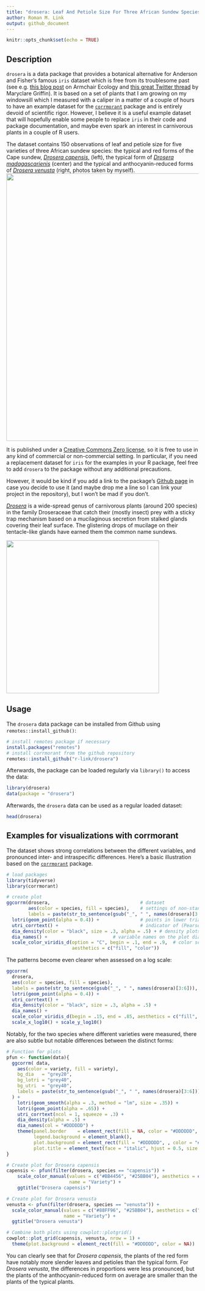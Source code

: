 ```yaml
---
title: "drosera: Leaf And Petiole Size For Three African Sundew Species"
author: Roman M. Link
output: github_document
---
```


```r
knitr::opts_chunk$set(echo = TRUE)
```

## Description
`drosera` is a data package that provides a botanical alternative for Anderson and Fisher's famous `iris` dataset which is free from its troublesome past (see e.g. [this blog post](https://armchairecology.blog/iris-dataset/) on Armchair Ecology and [this great Twitter thread](https://twitter.com/mcmcgriffin/status/1271940745193275393) by Maryclare Griffin). It is based on a set of plants that I am growing on my windowsill which I measured with a caliper in a matter of a couple of hours to have an example dataset for the [`corrmorant`](https://github.com/r-link/corrmorant) package and is entirely devoid of scientific rigor. However, I believe it is a useful example dataset that will hopefully enable some people to replace `iris` in their code and package documentation, and maybe even spark an interest in carnivorous plants in a couple of R users.

The dataset contains 150 observations of leaf and petiole size for five varieties of three African sundew species: the typical and red forms of the Cape sundew, [_Drosera capensis_,](https://en.wikipedia.org/wiki/Drosera_capensis) (left), the typical form of [_Drosera madagascarienis_](https://en.wikipedia.org/wiki/Drosera_madagascariensis) (center) and the typical and anthocyanin-reduced forms of [_Drosera venusta_](https://en.wikipedia.org/wiki/Drosera_venusta) (right, photos taken by myself). 
<img src="man/figures/droseras.png" width="700" />

It is published under a [Creative Commons Zero license](https://github.com/r-link/drosera/blob/master/LICENSE), so it is free to use in any kind of commercial or non-commercial setting. In particular, if you need a replacement dataset for `iris` for the examples in your R package, feel free to add `drosera` to the package without any additional precautions.

However, it would be kind if you add a link to the package's [Github page](https://github.com/r-link/drosera) in case you decide to use it (and maybe drop me a line so I can link your project in the repository), but I won’t be mad if you don’t.


[_Drosera_](https://en.wikipedia.org/wiki/Drosera) is a wide-spread genus of carnivorous plants (around 200 species) in the family Droseraceae that catch their (mostly insect) prey with a sticky trap mechanism based on a mucilaginous secretion from stalked glands covering their leaf surface. The glistering drops of mucilage on their tentacle-like glands have earned them the common name sundews. 

<img src="man/figures/madagascariensis1.jpg" align="center" width="400" />


## Usage
The `drosera` data package can be installed from Github using `remotes::install_github()`:

``` r
# install remotes package if necessary
install.packages("remotes")
# install corrmorant from the github repository
remotes::install_github("r-link/drosera")
```

Afterwards, the package can be loaded regularly via `library()` to access the data:
``` r
library(drosera)
data(package = "drosera")
```

Afterwards, the `drosera` data can be used as a regular loaded dataset:
``` r
head(drosera)
```


## Examples for visualizations with corrmorant
The dataset shows strong correlations between the different variables, and pronounced inter- and intraspecific differences. Here's a basic illustration based on the [`corrmorant`](https://github.com/r-link/corrmorant) package.

```r
# load packages
library(tidyverse)
library(corrmorant)

# create plot
ggcorrm(drosera,                                 # dataset
        aes(color = species, fill = species),    # settings of non-standard aesthetics: color and fill by species
        labels = paste(str_to_sentence(gsub("_", " ", names(drosera)[3:6])), "(mm)")) + # labels for variable names
  lotri(geom_point(alpha = 0.4)) +               # points in lower triangle 
  utri_corrtext() +                              # indicator of (Pearson) correlation in upper triangle
  dia_density(color = "black", size = .3, alpha = .5) + # density plots on the plot diagonal
  dia_names() +                        # variable names on the plot diagonal
  scale_color_viridis_d(option = "C", begin = .1, end = .9,  # color scale settings
                        aesthetics = c("fill", "color"))


```


The patterns become even clearer when assessed on a log scale:

```r
ggcorrm(
  drosera,
  aes(color = species, fill = species),   
  labels = paste(str_to_sentence(gsub("_", " ", names(drosera)[3:6])), "(mm)")) + 
  lotri(geom_point(alpha = 0.4)) +              
  utri_corrtext() +                              
  dia_density(color = "black", size = .3, alpha = .5) + 
  dia_names() +                        
  scale_color_viridis_d(begin = .15, end = .85, aesthetics = c("fill", "color")) +
  scale_x_log10() + scale_y_log10()
```


Notably, for the two species where different varieties were measured, there are also subtle but notable differences between the distinct forms:

```r
# Function for plots
pfun <- function(data){
  ggcorrm( data,
    aes(color = variety, fill = variety), 
    bg_dia   = "grey20",
    bg_lotri = "grey40",
    bg_utri  = "grey40",
    labels = paste(str_to_sentence(gsub("_", " ", names(drosera)[3:6]))),
  ) + 
    lotri(geom_smooth(alpha = .3, method = "lm", size = .35)) +
    lotri(geom_point(alpha = .65)) +              
    utri_corrtext(ncol = 1, squeeze = .3) +        
    dia_density(alpha = .5) +
    dia_names(col = "#DDDDDD") +  
    theme(panel.border    = element_rect(fill = NA, color = "#DDDDDD", size = .8),
          legend.background = element_blank(),
          plot.background = element_rect(fill = "#DDDDDD", , color = "#DDDDDD"),
          plot.title = element_text(face = "italic", hjust = 0.5, size = 15))
}

# Create plot for Drosera capensis 
capensis <- pfun(filter(drosera, species == "capensis")) +     
    scale_color_manual(values = c("#BB4456", "#25BB04"), aesthetics = c("color", "fill"),
                       name = "Variety") +
    ggtitle("Drosera capensis") 

# Create plot for Drosera venusta
venusta <- pfun(filter(drosera, species == "venusta")) +     
  scale_color_manual(values = c("#88FF96", "#25BB04"), aesthetics = c("color", "fill"),
                     name = "Variety") +
  ggtitle("Drosera venusta") 

# Combine both plots using cowplot::plotgrid()
cowplot::plot_grid(capensis, venusta, nrow = 1) +
  theme(plot.background = element_rect(fill = "#DDDDDD", color = NA))

```

You can clearly see that for _Drosera capensis_, the plants of the red form have notably more slender leaves and petioles than the typical form. For _Drosera venusta_, the differences in proportions were less pronounced, but the plants of the anthocyanin-reduced form on average are smaller than the plants of the typical plants.
